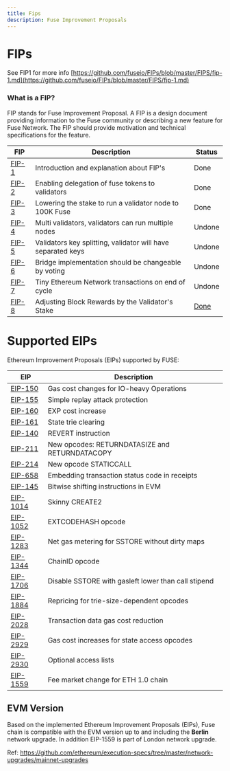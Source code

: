 ```yaml
---
title: Fips
description: Fuse Improvement Proposals
---
```


# FIPs

See FIP1 for more info [https://github.com/fuseio/FIPs/blob/master/FIPS/fip-1.md](https://github.com/fuseio/FIPs/blob/master/FIPS/fip-1.md)

### What is a FIP?

FIP stands for Fuse Improvement Proposal. A FIP is a design document providing information to the Fuse community or describing a new feature for Fuse Network. The FIP should provide motivation and technical specifications for the feature.

| FIP                                                               | Description                                                  | Status                                                 |
| ----------------------------------------------------------------- | ------------------------------------------------------------ | ------------------------------------------------------ |
| [FIP-1](https://github.com/fuseio/FIPs/blob/master/FIPS/fip-1.md) | Introduction and explanation about FIP's                     | Done                                                   |
| [FIP-2](https://github.com/fuseio/FIPs/blob/master/FIPS/fip-2.md) | Enabling delegation of fuse tokens to validators             | Done                                                   |
| [FIP-3](https://github.com/fuseio/FIPs/blob/master/FIPS/fip-3.md) | Lowering the stake to run a validator node to 100K Fuse      | Done                                                   |
| [FIP-4](https://github.com/fuseio/FIPs/blob/master/FIPS/fip-4.md) | Multi validators, validators can run multiple nodes          | Undone                                                 |
| [FIP-5](https://github.com/fuseio/FIPs/blob/master/FIPS/fip-5.md) | Validators key splitting, validator will have separated keys | Undone                                                 |
| [FIP-6](https://github.com/fuseio/FIPs/blob/master/FIPS/fip-6.md) | Bridge implementation should be changeable by voting         | Undone                                                 |
| [FIP-7](https://github.com/fuseio/FIPs/blob/master/FIPS/fip-7.md) | Tiny Ethereum Network transactions on end of cycle           | Undone                                                 |
| [FIP-8](https://github.com/fuseio/FIPs/blob/master/FIPS/fip-8.md) |  Adjusting Block Rewards by the Validator's Stake            | [Done](https://github.com/fuseio/fuse-network/pull/61) |

# Supported EIPs

Ethereum Improvement Proposals (EIPs) supported by FUSE:

| EIP                                                               | Description                                                  |
| ----------------------------------------------------------------- | ------------------------------------------------------------ | 
| [EIP-150](https://eips.ethereum.org/EIPS/eip-150) | Gas cost changes for IO-heavy Operations |
| [EIP-155](https://eips.ethereum.org/EIPS/eip-155) | Simple replay attack protection |
| [EIP-160](https://eips.ethereum.org/EIPS/eip-160) | EXP cost increase |
| [EIP-161](https://eips.ethereum.org/EIPS/eip-161) | State trie clearing |
| [EIP-140](https://eips.ethereum.org/EIPS/eip-140) | REVERT instruction |
| [EIP-211](https://eips.ethereum.org/EIPS/eip-211) | New opcodes: RETURNDATASIZE and RETURNDATACOPY |
| [EIP-214](https://eips.ethereum.org/EIPS/eip-214) | New opcode STATICCALL |
| [EIP-658](https://eips.ethereum.org/EIPS/eip-658) | Embedding transaction status code in receipts |
| [EIP-145](https://eips.ethereum.org/EIPS/eip-145) | Bitwise shifting instructions in EVM |
| [EIP-1014](https://eips.ethereum.org/EIPS/eip-1014) | Skinny CREATE2 |
| [EIP-1052](https://eips.ethereum.org/EIPS/eip-1052) | EXTCODEHASH opcode |
| [EIP-1283](https://eips.ethereum.org/EIPS/eip-1283) | Net gas metering for SSTORE without dirty maps |
| [EIP-1344](https://eips.ethereum.org/EIPS/eip-1344) | ChainID opcode |
| [EIP-1706](https://eips.ethereum.org/EIPS/eip-1706) | Disable SSTORE with gasleft lower than call stipend |
| [EIP-1884](https://eips.ethereum.org/EIPS/eip-1884) | Repricing for trie-size-dependent opcodes |
| [EIP-2028](https://eips.ethereum.org/EIPS/eip-2028) | Transaction data gas cost reduction |
| [EIP-2929](https://eips.ethereum.org/EIPS/eip-2929) | Gas cost increases for state access opcodes |
| [EIP-2930](https://eips.ethereum.org/EIPS/eip-2930) | Optional access lists |
| [EIP-1559](https://eips.ethereum.org/EIPS/eip-1559) | Fee market change for ETH 1.0 chain |

## EVM Version

Based on the implemented Ethereum Improvement Proposals (EIPs), Fuse chain is compatible with the EVM version up to and including the **Berlin** network upgrade. In addition EIP-1559 is part of London network upgrade.

Ref: https://github.com/ethereum/execution-specs/tree/master/network-upgrades/mainnet-upgrades